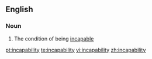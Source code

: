 ==English==

===Noun===
{{en-noun|-}}

# The condition of being [[incapable]]

[[pt:incapability]]
[[te:incapability]]
[[vi:incapability]]
[[zh:incapability]]